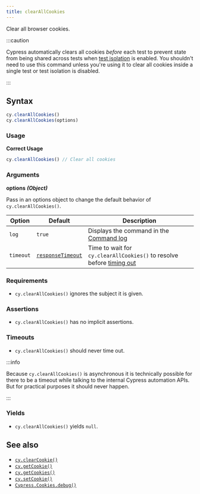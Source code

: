 ```yaml
---
title: clearAllCookies
---
```


Clear all browser cookies.

:::caution

Cypress automatically clears all cookies _before_ each test to prevent state
from being shared across tests when
[test isolation](/guides/core-concepts/writing-and-organizing-tests#Test-Isolation)
is enabled. You shouldn't need to use this command unless you're using it to
clear all cookies inside a single test or test isolation is disabled.

:::

## Syntax

```javascript
cy.clearAllCookies()
cy.clearAllCookies(options)
```

### Usage

**<Icon name="check-circle" color="green" /> Correct Usage**

```javascript
cy.clearAllCookies() // Clear all cookies
```

### Arguments

**<Icon name="angle-right" /> options** **_(Object)_**

Pass in an options object to change the default behavior of
`cy.clearAllCookies()`.

| Option    | Default                                                        | Description                                                                              |
| --------- | -------------------------------------------------------------- | ---------------------------------------------------------------------------------------- |
| `log`     | `true`                                                         | Displays the command in the [Command log](/guides/core-concepts/cypress-app#Command-Log) |
| `timeout` | [`responseTimeout`](/guides/references/configuration#Timeouts) | Time to wait for `cy.clearAllCookies()` to resolve before [timing out](#Timeouts)        |

### Requirements [<Icon name="question-circle"/>](/guides/core-concepts/introduction-to-cypress#Chains-of-Commands)

- `cy.clearAllCookies()` ignores the subject it is given.

### Assertions [<Icon name="question-circle"/>](/guides/core-concepts/introduction-to-cypress#Assertions)

- `cy.clearAllCookies()` has no implicit assertions.

### Timeouts [<Icon name="question-circle"/>](/guides/core-concepts/introduction-to-cypress#Timeouts)

- `cy.clearAllCookies()` should never time out.

:::info

Because `cy.clearAllCookies()` is asynchronous it is technically possible for
there to be a timeout while talking to the internal Cypress automation APIs. But
for practical purposes it should never happen.

:::

### Yields [<Icon name="question-circle"/>](/guides/core-concepts/introduction-to-cypress#Subject-Management)

- `cy.clearAllCookies()` yields `null`.

## See also

- [`cy.clearCookie()`](/api/commands/clearcookie)
- [`cy.getCookie()`](/api/commands/getcookie)
- [`cy.getCookies()`](/api/commands/getcookies)
- [`cy.setCookie()`](/api/commands/setcookie)
- [`Cypress.Cookies.debug()`](/api/cypress-api/cookies)
